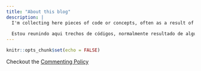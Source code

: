 ```yaml
---
title: "About this blog"
description: |
  I'm collecting here pieces of code or concepts, often as a result of some specific need, mine or of some student who ask for help. 
  
  Estou reunindo aqui trechos de códigos, normalmente resultado de algum estudo para atender a uma necessidade específica minha ou de alguém que pediu ajuda.
---
```


```r
knitr::opts_chunk$set(echo = FALSE)
```

Checkout the [Commenting Policy](commentpolicy.html)